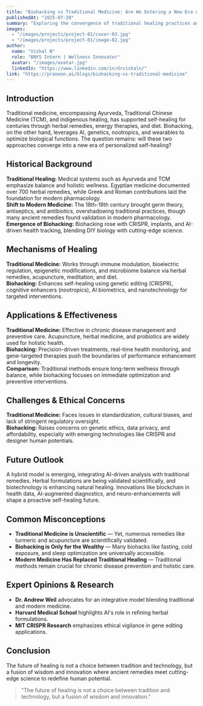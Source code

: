 ```yaml
---
title: "Biohacking vs Traditional Medicine: Are We Entering a New Era of Self-Healing?"
publishedAt: "2025-07-28"
summary: "Exploring the convergence of traditional healing practices and modern biohacking innovations in creating a new paradigm of personalized self-healing."
images:
  - "/images/projects/project-01/cover-03.jpg"
  - "/images/projects/project-01/image-02.jpg"
author:
  name: "Vishal N"
  role: "BNYS Intern | Wellness Innovator"
  avatar: "/images/avatar.jpg"
  linkedIn: "https://www.linkedin.com/in/drvishaln/"
link: "https://praneon.ai/blogs/biohacking-vs-traditional-medicine"
---
```


## Introduction
Traditional medicine, encompassing Ayurveda, Traditional Chinese Medicine (TCM), and indigenous healing, has supported self-healing for centuries through herbal remedies, energy therapies, and diet. Biohacking, on the other hand, leverages AI, genetics, nootropics, and wearables to optimize biological functions. The question remains: will these two approaches converge into a new era of personalized self-healing?

## Historical Background
**Traditional Healing:** Medical systems such as Ayurveda and TCM emphasize balance and holistic wellness. Egyptian medicine documented over 700 herbal remedies, while Greek and Roman contributions laid the foundation for modern pharmacology.  
**Shift to Modern Medicine:** The 18th-19th century brought germ theory, antiseptics, and antibiotics, overshadowing traditional practices, though many ancient remedies found validation in modern pharmacology.  
**Emergence of Biohacking:** Biohacking rose with CRISPR, implants, and AI-driven health tracking, blending DIY biology with cutting-edge science.

## Mechanisms of Healing
**Traditional Medicine:** Works through immune modulation, bioelectric regulation, epigenetic modifications, and microbiome balance via herbal remedies, acupuncture, meditation, and diet.  
**Biohacking:** Enhances self-healing using genetic editing (CRISPR), cognitive enhancers (nootropics), AI biometrics, and nanotechnology for targeted interventions.

## Applications & Effectiveness
**Traditional Medicine:** Effective in chronic disease management and preventive care. Acupuncture, herbal medicine, and probiotics are widely used for holistic health.  
**Biohacking:** Precision-driven treatments, real-time health monitoring, and gene-targeted therapies push the boundaries of performance enhancement and longevity.  
**Comparison:** Traditional methods ensure long-term wellness through balance, while biohacking focuses on immediate optimization and preventive interventions.

## Challenges & Ethical Concerns
**Traditional Medicine:** Faces issues in standardization, cultural biases, and lack of stringent regulatory oversight.  
**Biohacking:** Raises concerns on genetic ethics, data privacy, and affordability, especially with emerging technologies like CRISPR and designer human potentials.

## Future Outlook
A hybrid model is emerging, integrating AI-driven analysis with traditional remedies. Herbal formulations are being validated scientifically, and biotechnology is enhancing natural healing. Innovations like blockchain in health data, AI-augmented diagnostics, and neuro-enhancements will shape a proactive self-healing future.

## Common Misconceptions
- **Traditional Medicine is Unscientific** — Yet, numerous remedies like turmeric and acupuncture are scientifically validated.
- **Biohacking is Only for the Wealthy** — Many biohacks like fasting, cold exposure, and sleep optimization are universally accessible.
- **Modern Medicine Has Replaced Traditional Healing** — Traditional methods remain crucial for chronic disease prevention and holistic care.

## Expert Opinions & Research
- **Dr. Andrew Weil** advocates for an integrative model blending traditional and modern medicine.
- **Harvard Medical School** highlights AI's role in refining herbal formulations.
- **MIT CRISPR Research** emphasizes ethical vigilance in gene editing applications.

## Conclusion
The future of healing is not a choice between tradition and technology, but a fusion of wisdom and innovation where ancient remedies meet cutting-edge science to redefine human potential.

> "The future of healing is not a choice between tradition and technology, but a fusion of wisdom and innovation."
